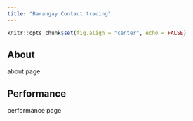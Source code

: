 ```yaml
---
title: "Barangay Contact tracing"
---
```


```r
knitr::opts_chunk$set(fig.align = "center", echo = FALSE)
```


## About
  about page
  
## Performance
  performance page